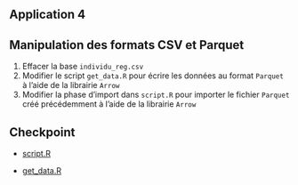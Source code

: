 ## Application 4

:::{.callout-tip collapse="true" icon=false}
## Manipulation des formats CSV et Parquet

:::{.incremental}
1. Effacer la base `individu_reg.csv`
2. Modifier le script `get_data.R` pour écrire les données au format `Parquet` à l'aide de la librairie `Arrow`
3. Modifier la phase d'import dans `script.R` pour importer le fichier `Parquet` créé précédemment à l'aide de la librairie `Arrow`
:::

:::

## Checkpoint

- [script.R](https://raw.githubusercontent.com/InseeFrLab/formation-bonnes-pratiques-R/main/R/checkpoints/application3/script.R)

- [get_data.R](https://raw.githubusercontent.com/InseeFrLab/formation-bonnes-pratiques-R/main/R/checkpoints/application3/get_data.R)
